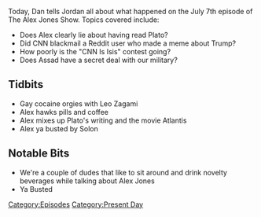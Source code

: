 {{DEFAULTSORT:
    #_EPISODE_0061:July 5, 2017
}}{{Episode
    | title           = July 5, 2017
    | caption         = [https://knowledgefight.libsyn.com/knowledge-fight-july-5-2017 Listen to this episode on Libsyn]
    | episodeNumber   = 61
    | length          = 02:05:50
    | airDate         = July 6, 2017
    | coverageDate    = July 5, 2017
    | episodeType     = [[:Category:Present Day|Present Day]]
    | appearance      = [[Leo Zagami]]
    | oocDrop         = Don't put me in memes! Don't do it!
    | previousEpisode = [[60: Mars Colonies]]
    | nextEpisode     = [[62: August 19-26, 2015]]
}}

{{Stub}}

Today, Dan tells Jordan all about what happened on the July 7th episode of The Alex Jones Show. Topics covered include:

*Does Alex clearly lie about having read Plato?
*Did CNN blackmail a Reddit user who made a meme about Trump?
*How poorly is the "CNN Is Isis" contest going?
*Does Assad have a secret deal with our military?

==Tidbits==

*Gay cocaine orgies with Leo Zagami
*Alex hawks pills and coffee
*Alex mixes up Plato's writing and the movie Atlantis
*Alex ya busted by Solon

==Notable Bits==

*We're a couple of dudes that like to sit around and drink novelty beverages while talking about Alex Jones
*Ya Busted

[[Category:Episodes]]
[[Category:Present Day]]
